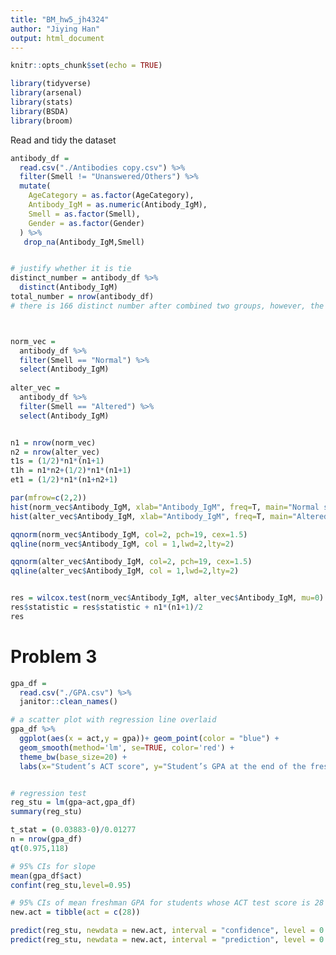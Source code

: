 ```yaml
---
title: "BM_hw5_jh4324"
author: "Jiying Han"
output: html_document
---
```


```r
knitr::opts_chunk$set(echo = TRUE)

library(tidyverse)
library(arsenal) 
library(stats)
library(BSDA)
library(broom)
```


Read and tidy the dataset 
```r
antibody_df = 
  read.csv("./Antibodies copy.csv") %>% 
  filter(Smell != "Unanswered/Others") %>% 
  mutate(
    AgeCategory = as.factor(AgeCategory),
    Antibody_IgM = as.numeric(Antibody_IgM),
    Smell = as.factor(Smell),
    Gender = as.factor(Gender)
  ) %>% 
   drop_na(Antibody_IgM,Smell)


# justify whether it is tie
distinct_number = antibody_df %>% 
  distinct(Antibody_IgM)
total_number = nrow(antibody_df)
# there is 166 distinct number after combined two groups, however, the total number of subjects in two groups is 259. Thus, there is tie.



norm_vec = 
  antibody_df %>% 
  filter(Smell == "Normal") %>% 
  select(Antibody_IgM)
  
alter_vec = 
  antibody_df %>% 
  filter(Smell == "Altered") %>% 
  select(Antibody_IgM) 


n1 = nrow(norm_vec)
n2 = nrow(alter_vec)
t1s = (1/2)*n1*(n1+1) 
t1h = n1*n2+(1/2)*n1*(n1+1)
et1 = (1/2)*n1*(n1+n2+1) 

par(mfrow=c(2,2))
hist(norm_vec$Antibody_IgM, xlab="Antibody_IgM", freq=T, main="Normal smell patients' antibody")
hist(alter_vec$Antibody_IgM, xlab="Antibody_IgM", freq=T, main="Altered smell patients' antibody")

qqnorm(norm_vec$Antibody_IgM, col=2, pch=19, cex=1.5)
qqline(norm_vec$Antibody_IgM, col = 1,lwd=2,lty=2)

qqnorm(alter_vec$Antibody_IgM, col=2, pch=19, cex=1.5)
qqline(alter_vec$Antibody_IgM, col = 1,lwd=2,lty=2)


res = wilcox.test(norm_vec$Antibody_IgM, alter_vec$Antibody_IgM, mu=0)
res$statistic = res$statistic + n1*(n1+1)/2
res

```



# Problem 3

```r
gpa_df =
  read.csv("./GPA.csv") %>% 
  janitor::clean_names()

# a scatter plot with regression line overlaid
gpa_df %>% 
  ggplot(aes(x = act,y = gpa))+ geom_point(color = "blue") +
  geom_smooth(method='lm', se=TRUE, color='red') +
  theme_bw(base_size=20) +
  labs(x="Student’s ACT score", y="Student’s GPA at the end of the freshman year ")


# regression test
reg_stu = lm(gpa~act,gpa_df)
summary(reg_stu)

t_stat = (0.03883-0)/0.01277
n = nrow(gpa_df)
qt(0.975,118)

# 95% CIs for slope
mean(gpa_df$act)
confint(reg_stu,level=0.95)

# 95% CIs of mean freshman GPA for students whose ACT test score is 28 using predict
new.act = tibble(act = c(28))

predict(reg_stu, newdata = new.act, interval = "confidence", level = 0.95)
predict(reg_stu, newdata = new.act, interval = "prediction", level = 0.95)

```



